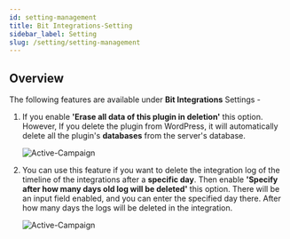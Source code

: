 ```yaml
---
id: setting-management
title: Bit Integrations-Setting
sidebar_label: Setting
slug: /setting/setting-management
---
```



## Overview

The following features are available under **Bit Integrations** Settings -

1. If you enable **'Erase all data of this plugin in deletion'** this option. However, If you delete the plugin from WordPress, it will automatically delete all the plugin's **databases** from the server's database.

   <Image
     src="setting/_erase-all-data"
     alt="Active-Campaign"
     w="1020"
     h="350"
   />

2. You can use this feature if you want to delete the integration log of the timeline of the integrations after a **specific day**. Then enable **'Specify after how many days old log will be deleted'** this option. There will be an input field enabled, and you can enter the specified day there. After how many days the logs will be deleted in the integration.

   <Image
     src="setting/_log-deleted"
     alt="Active-Campaign"
     w="1020"
     h="350"
   />

<Feedback/>